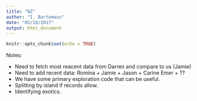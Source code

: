 ---
title: "NZ"
author: "I. Bartomeus"
date: "05/10/2017"
output: html_document
---

```{r setup, include=FALSE}
knitr::opts_chunk$set(echo = TRUE)
```

Notes:

- Need to fetch most reacent data from Darren and compare to us (Jamie)
- Need to add recent data: Romina + Jamie + Jason + Carine Emer + ??
- We have some primary exploration code that can be useful.
- Splitting by island if records allow.
- Identifying exotics.

